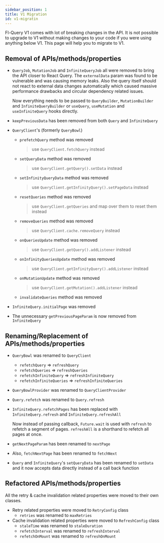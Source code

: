 ```yaml
---
sidebar_position: 1
title: V1 Migration
id: v1-migratin
---
```


Fl-Query V1 comes with lot of breaking changes in the API. It is not possible to upgrade to V1 without making changes to your code if you were using anything below V1. This page will help you to migrate to V1.

## Removal of APIs/methods/properties

- `QueryJob`, `MutationJob` and `InfiniteQueryJob` all were removed to bring the API closer to React Query. The `externalData` param was found to be vulnerable and was causing memory leaks. Also the query itself should not react to external data changes automatically which caused massive performance drawbacks and circular dependency related issues.

  Now everything needs to be passed to `QueryBuilder`, `MutationBuilder` and `InfiniteQueryBuilder` or `useQuery`, `useMutation` and `useInfiniteQuery` hooks directly.
- `keepPreviousData` has been removed from both `Query` and `InfiniteQuery`
- `QueryClient`'s (formerly `QueryBowl`)
  - `prefetchQuery` method was removed
    
    > use `QueryClient.fetchQuery` instead
  - `setQueryData` method was removed
  
    > use `QueryClient.getQuery().setData` instead
  - `setInfinityQueryData` method was removed 
    
    > use `QueryClient.getInfinityQuery().setPageData` instead
  - `resetQueries` method was removed 
    
    > use `QueryClient.getQueries` and map over them to reset them instead
  - `removeQueries` method was removed 
    
    > use `QueryClient.cache.removeQuery` instead
  - `onQueriesUpdate` method was removed 
    
    > use `QueryClient.getQuery().addListener` instead
  - `onInfinityQueriesUpdate` method was removed 
    
    > use `QueryClient.getInfinityQuery().addListener` instead
  - `onMutationUpdate` method was removed 
    
    > use `QueryClient.getMutation().addListener` instead
  - `invalidateQueries` method was removed
- `InfiniteQuery.initialPage` was removed
- The unnecessary `getPreviousPageParam` is now removed from `InfiniteQuery`

## Renaming/Replacement of APIs/methods/properties

- `QueryBowl` was renamed to `QueryClient`
  - `refetchQuery` => `refreshQuery`
  - `refetchQueries` => `refreshQueries`
  - `refetchInfiniteQuery` => `refreshInfiniteQuery`
  - `refetchInfiniteQueries` => `refreshInfiniteQueries`
- `QueryBowlProvider` was renamed to `QueryClientProvider`
- `Query.refetch` was renamed to `Query.refresh`
- `InfiniteQuery.refetchPages` has been replaced with `InfiniteQuery.refresh` and `InfiniteQuery.refreshAll`

  Now instead of passing callback, `Future.wait` is used with `refresh` to refetch a segment of pages.
  `refreshAll` is a shorthand to refetch all pages at once.
- `getNextPageParam` has been renamed to `nextPage`
- Also, `fetchNextPage` has been renamed to `fetchNext`
- `Query` and `InfiniteQuery`'s `setQueryData` has been renamed to `setData` and it now accepts data directly instead of a call back function

## Refactored APIs/methods/properties

All the retry & cache invalidation related properties were moved to their own classes.

- Retry related properties were moved to `RetryConfig` class
  - `retries` was renamed to `maxRetries`
- Cache invalidation related properties were moved to `RefreshConfig` class
  - `staleTime` was renamed to `staleDuration`
  - `refetchInterval` was renamed to `refreshInterval`
  - `refetchOnMount` was renamed to `refreshOnMount`